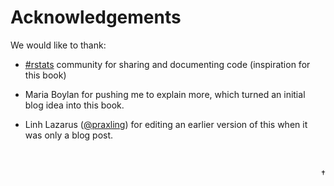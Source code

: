 # Acknowledgements {-}

We would like to thank:

* <a href="https://twitter.com/hashtag/rstats?src=hash" target="_blank">\#rstats</a> community for sharing and documenting code (inspiration for this book)

* Maria Boylan for pushing me to explain more, which turned an initial blog idea into this book.

* Linh Lazarus (<a href = "https://github.com/praxling" target="_blank">\@praxling</a>) for editing an earlier version of this when it was only a blog post.

<br>
<p align="right">$\dagger$</p>